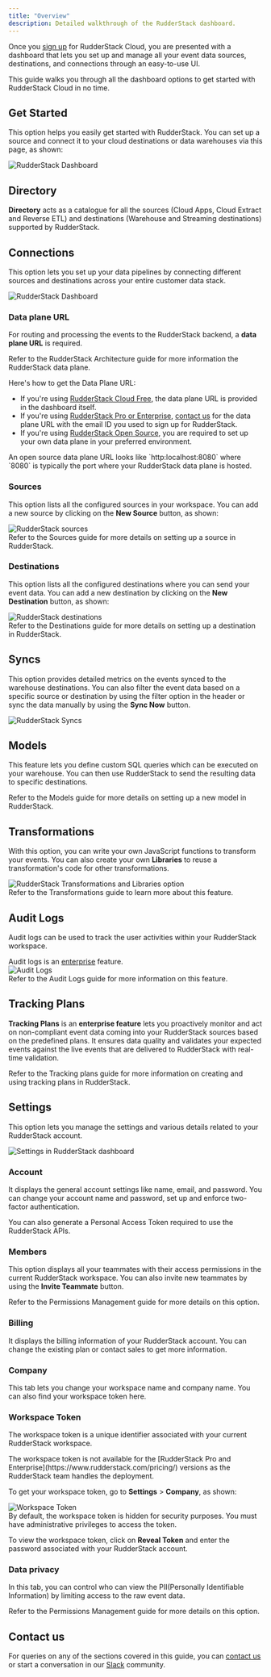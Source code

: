```yaml
---
title: "Overview"
description: Detailed walkthrough of the RudderStack dashboard.
---
```


Once you [sign up](https://app.rudderstack.com/signup) for RudderStack Cloud, you are presented with a dashboard that lets you set up and manage all your event data sources, destinations, and connections through an easy-to-use UI.

This guide walks you through all the dashboard options to get started with RudderStack Cloud in no time.

## Get Started

This option helps you easily get started with RudderStack. You can set up a source and connect it to your cloud destinations or data warehouses via this page, as shown:

<img src="../assets/rs-cloud/get-started.png" alt="RudderStack Dashboard" />

## Directory

**Directory** acts as a catalogue for all the sources (<Link to="/sources/cloud-apps/">Cloud Apps</Link>, <Link to="/sources/extract/">Cloud Extract</Link> and <Link to="/sources/reverse-etl/">Reverse ETL</Link>) and destinations (<Link to="/destinations/warehouse-destinations/">Warehouse</Link> and <Link to="/destinations/streaming-destinations/">Streaming destinations</Link>) supported by RudderStack.

## Connections

This option lets you set up your data pipelines by connecting different sources and destinations across your entire customer data stack.

<img src="../assets/rs-cloud/connections-dashboard.png" alt="RudderStack Dashboard" />

### Data plane URL

For routing and processing the events to the RudderStack backend, a **data plane URL** is required.

<div class="infoBlock">
Refer to the <Link to="/resources/rudderstack-architecture/">RudderStack Architecture</Link> guide for more information the RudderStack data plane.
</div>

Here's how to get the Data Plane URL:

* If you're using [RudderStack Cloud Free](https://app.rudderlabs.com/signup?type=freetrial), the data plane URL is provided in the dashboard itself. 
* If you're using [RudderStack Pro or Enterprise](https://rudderstack.com/pricing), [contact us](https://rudderstack.com/join-rudderstack-slack-community) for the data plane URL with the email ID you used to sign up for RudderStack.
* If you're using [RudderStack Open Source](https://app.rudderstack.com/signup?type=opensource), you are required to <Link to="/get-started/rudderstack-open-source/data-plane-setup/">set up your own data plane</Link> in your preferred environment.

<div class="successBlock">
An open source data plane URL looks like `http:localhost:8080` where `8080` is typically the port where your RudderStack data plane is hosted.
</div>

### Sources

This option lists all the configured sources in your workspace. You can add a new source by clicking on the **New Source** button, as shown:

<img src="../assets/rs-cloud/sources.png" alt="RudderStack sources" />

<div class="infoBlock">
Refer to the <Link to="/sources/">Sources</Link> guide for more details on setting up a source in RudderStack.
</div>

### Destinations

This option lists all the configured destinations where you can send your event data. You can add a new destination by clicking on the **New Destination** button, as shown:

<img src="../assets/rs-cloud/destinations.png" alt="RudderStack destinations" />

<div class="infoBlock">
Refer to the <Link to="/destinations/overview/">Destinations</Link> guide for more details on setting up a destination in RudderStack.
</div>

## Syncs

This option provides detailed metrics on the events synced to the warehouse destinations. You can also filter the event data based on a specific source or destination by using the filter option in the header or sync the data manually by using the **Sync Now** button.

<img src="../assets/rs-cloud/syncs-dashboard.png" alt="RudderStack Syncs" />

## Models

This feature lets you define custom SQL queries which can be executed on your warehouse. You can then use RudderStack to send the resulting data to specific destinations.

<div class="infoBlock">
Refer to the <Link to="/sources/reverse-etl/features/models/">Models</Link> guide for more details on setting up a new model in RudderStack.
</div>

## Transformations

With this option, you can write your own JavaScript functions to transform your events. You can also create your own **Libraries** to reuse a transformation's code for other transformations.

<img src="../assets/rs-cloud/transformations.png" alt="RudderStack Transformations and Libraries option" />

<div class="infoBlock">
Refer to the <Link to="/features/transformations/">Transformations</Link> guide to learn more about this feature.
</div>

## Audit Logs

Audit logs can be used to track the user activities within your RudderStack workspace.

<div class="infoBlock">
Audit logs is an <a href="https://www.rudderstack.com/pricing/">enterprise</a> feature.
</div>

<img src="../assets/rs-cloud/audit-logs-dashboard.png" alt="Audit Logs" />

<div class="infoBlock">
Refer to the <Link to="/dashboard-guides/audit-logs/">Audit Logs</Link> guide for more information on this feature.
</div>

## Tracking Plans

**Tracking Plans** is an **enterprise feature** lets you proactively monitor and act on non-compliant event data coming into your RudderStack sources based on the predefined plans. It ensures data quality and validates your expected events against the live events that are delivered to RudderStack with real-time validation.

<div class="infoBlock">
Refer to the <Link to="/features/data-governance/tracking-plans/">Tracking plans</Link> guide for more information on creating and using tracking plans in RudderStack.
</div>

## Settings

This option lets you manage the settings and various details related to your RudderStack account.

<img src="../assets/rs-cloud/settings-dashboard.png" alt="Settings in RudderStack dashboard" />

### Account

It displays the general account settings like name, email, and password. You can change your account name and password, set up and enforce two-factor authentication.

You can also generate a <Link to="/dashboard-guides/personal-access-token/">Personal Access Token</Link> required to use the RudderStack APIs.

### Members

This option displays all your teammates with their access permissions in the current RudderStack workspace. You can also invite new teammates by using the **Invite Teammate** button.

<div class="infoBlock">
Refer to the <Link to="/dashboard-guides/permissions-management/">Permissions Management</Link> guide for more details on this option.
</div>

### Billing

It displays the billing information of your RudderStack account. You can change the existing plan or contact sales to get more information.

### Company

This tab lets you change your workspace name and company name. You can also find your <Link to="#workspace-token">workspace token</Link> here.

### Workspace Token

The workspace token is a unique identifier associated with your current RudderStack workspace. 

<div class="warningBlock">
The workspace token is not available for the [RudderStack Pro and Enterprise](https://www.rudderstack.com/pricing/) versions as the RudderStack team handles the deployment. 
</div>

To get your workspace token, go to **Settings** > **Company**, as shown:

<img src="../assets/rs-cloud/workspace-token.png" alt="Workspace Token" />

<div class="warningBlock">
By default, the workspace token is hidden for security purposes. You must have <Link to="/dashboard-guides/teammates/#admin">administrative privileges</Link> to access the token.
</div>

To view the workspace token, click on <strong>Reveal Token</strong> and enter the password associated with your RudderStack account.

### Data privacy

In this tab, you can control who can view the PII(Personally Identifiable Information) by limiting access to the raw event data.

<div class="infoBlock">
Refer to the <Link to="/dashboard-guides/permissions-management/#limiting-access-to-pii-related-features">Permissions Management</Link> guide for more details on this option.
</div>

## Contact us

For queries on any of the sections covered in this guide, you can [contact us](mailto:%20docs@rudderstack.com) or start a conversation in our [Slack](https://rudderstack.com/join-rudderstack-slack-community) community.
